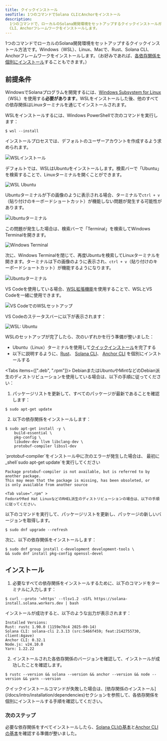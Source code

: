 ```yaml
---
title: クイックインストール
seoTitle: 1つのコマンドでSolana CLIとAnchorをインストール
description:
  1つのコマンドで、ローカルのSolana開発環境をセットアップするクイックインストールガイド。Windows（WSL）、Linux、Macで、Rust、Solana
  CLI、Anchorフレームワークをインストールします。
---
```


1つのコマンドでローカルのSolana開発環境をセットアップするクイックインストール方法です。Windows（WSL）、Linux、Macで、Rust、Solana
CLI、Anchorフレームワークをインストールします。（お好みであれば、[各依存関係を個別にインストール](/docs/intro/installation/dependencies)することもできます。）

## 前提条件

<Accordions>
<Accordion title="Windows">

WindowsでSolanaプログラムを開発するには、[Windows Subsystem for Linux](https://learn.microsoft.com/en-us/windows/wsl/install)（WSL）を使用する**必要があります**。WSLをインストールした後、他のすべての依存関係はLinuxターミナルを通じてインストールされます。

WSLをインストールするには、Windows PowerShellで次のコマンドを実行します：

```terminal
$ wsl --install
```

インストールプロセスでは、デフォルトのユーザーアカウントを作成するよう求められます。

![WSLインストール](/assets/docs/intro/installation/wsl-install.png)

デフォルトでは、WSLはUbuntuをインストールします。検索バーで「Ubuntu」を検索することで、Linuxターミナルを開くことができます。

![WSL Ubuntu](/assets/docs/intro/installation/wsl-ubuntu-search.png)

Ubuntuターミナルが下の画像のように表示される場合、ターミナルで`ctrl + v`（貼り付けのキーボードショートカット）が機能しない問題が発生する可能性があります。

![Ubuntuターミナル](/assets/docs/intro/installation/wsl-ubuntu-terminal-1.png)

この問題が発生した場合は、検索バーで「Terminal」を検索してWindows
Terminalを開きます。

![Windows Terminal](/assets/docs/intro/installation/wsl-windows-terminal.png)

次に、Windows
Terminalを閉じて、再度Ubuntuを検索してLinuxターミナルを開きます。ターミナルは下の画像のように表示され、`ctrl + v`（貼り付けのキーボードショートカット）が機能するようになります。

![Ubuntuターミナル](/assets/docs/intro/installation/wsl-ubuntu-terminal-2.png)

VS
Codeを使用している場合、[WSL拡張機能](https://code.visualstudio.com/docs/remote/wsl-tutorial)を使用することで、WSLとVS
Codeを一緒に使用できます。

![VS CodeでのWSLセットアップ](/assets/docs/intro/installation/wsl-vscode.png)

VS Codeのステータスバーに以下が表示されます：

![WSL: Ubuntu](/assets/docs/intro/installation/wsl-vscode-ubuntu.png)

WSLのセットアップが完了したら、次のいずれかを行う準備が整いました：

- Ubuntu（Linux）ターミナルを使用して[クイックインストール](#installation)を完了する
- 以下に説明するように、[Rust](/docs/intro/installation/dependencies#install-rust)、
  [Solana CLI](/docs/intro/installation/dependencies#install-solana-cli)、
  [Anchor CLI](/docs/intro/installation/dependencies#install-anchor-cli)
  を個別にインストールする

</Accordion>
<Accordion title="Linux">

<Tabs items={[".deb", ".rpm"]}>
<Tab value=".deb" >
DebianまたはUbuntuやMintなどのDebian派生のディストリビューションを使用している場合は、以下の手順に従ってください：

1. パッケージリストを更新して、すべてのパッケージが最新であることを確認します：

```terminal
$ sudo apt-get update
```

2. 以下の依存関係をインストールします：

```terminal
$ sudo apt-get install -y \
    build-essential \
    pkg-config \
    libudev-dev llvm libclang-dev \
    protobuf-compiler libssl-dev
```

<Callout>
`protobuf-compiler`をインストール中に次のエラーが発生した場合は、
最初に_shell`sudo apt-get update`を実行してください

```
Package protobuf-compiler is not available, but is referred to by another package.
This may mean that the package is missing, has been obsoleted, or
is only available from another source
```

</Callout>

  </Tab>

    <Tab value=".rpm" >
    FedoraやRed Hat LinuxなどのRHEL派生のディストリビューションの場合は、以下の手順に従ってください。

以下のコマンドを実行して、パッケージリストを更新し、パッケージの新しいバージョンを取得します。

```terminal
$ sudo dnf upgrade --refresh
```

次に、以下の依存関係をインストールします：

```terminal
$ sudo dnf group install c-development development-tools \
&& sudo dnf install pkg-config openssl-devel
```

  </Tab>
</Tabs>

</Accordion>
</Accordions>

## インストール

1. 必要なすべての依存関係をインストールするために、以下のコマンドをターミナルに入力します：

```terminal
$ curl --proto '=https' --tlsv1.2 -sSfL https://solana-install.solana.workers.dev | bash
```

インストールが成功すると、以下のような出力が表示されます：

```
Installed Versions:
Rust: rustc 1.90.0 (1159e78c4 2025-09-14)
Solana CLI: solana-cli 2.3.13 (src:5466f459; feat:2142755730, client:Agave)
Anchor CLI: 0.32.1
Node.js: v24.10.0
Yarn: 1.22.22
```

2. インストールされた各依存関係のバージョンを確認して、インストールが成功したことを確認します。

```terminal
$ rustc --version && solana --version && anchor --version && node --version && yarn --version
```

<Callout>
  クイックインストールコマンドが失敗した場合は、[依存関係のインストール](/docs/intro/installation/dependencies)セクションを参照して、各依存関係を個別にインストールする手順を確認してください。
</Callout>

### 次のステップ

必要な依存関係をすべてインストールしたら、[Solana CLIの基本](/docs/intro/installation/solana-cli-basics)と[Anchor CLIの基本](/docs/intro/installation/anchor-cli-basics)を確認する準備が整いました。
